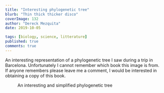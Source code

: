 ```yaml
---
title: "Interesting phylogenetic tree"
blurb: "Thin thick thicker disco"
coverImage: 132
author: "Dereck Mezquita"
date: 2019-10-05

tags: [biology, science, litterature]
published: true
comments: true
---
```


An interesting representation of a phylogenetic tree I saw during a trip in Barcelona. Unfortunately I cannot remember which book this image is from. If anyone remembers please leave me a comment, I would be interested in obtaining a copy of this book.    


<Figure src='/blog/20191005_interesting-phylogenetic-tree/interesting-phylogenetic-tree.jpeg'>
    An interesting and simplified phylogenetic tree
</Figure>

